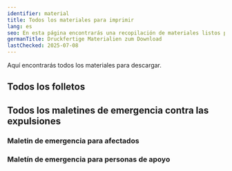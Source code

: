 ```yaml
---
identifier: material
title: Todos los materiales para imprimir
lang: es
seo: En esta página encontrarás una recopilación de materiales listos para imprimir. Puedes descargar todos los folletos en un solo archivo, imprimirlos y distribuirlos.
germanTitle: Druckfertige Materialien zum Download
lastChecked: 2025-07-08
---
```


Aquí encontrarás todos los materiales para descargar.

## Todos los folletos

<PdfLink collection="flyers" identifier="all" lang="all"></PdfLink>
<PdfLink collection="flyers" identifier="all" lang="ar"></PdfLink>
<PdfLink collection="flyers" identifier="all" lang="de"></PdfLink>
<PdfLink collection="flyers" identifier="all" lang="en"></PdfLink>
<PdfLink collection="flyers" identifier="all" lang="es"></PdfLink>
<PdfLink collection="flyers" identifier="all" lang="fr"></PdfLink>

## Todos los maletines de emergencia contra las expulsiones
### Maletin de emergencia para afectados

<PdfLink collection="kits" identifier="affected" lang="ar"></PdfLink>
<PdfLink collection="kits" identifier="affected" lang="de"></PdfLink>
<PdfLink collection="kits" identifier="affected" lang="en"></PdfLink>
<PdfLink collection="kits" identifier="affected" lang="es"></PdfLink>
<PdfLink collection="kits" identifier="affected" lang="fr"></PdfLink>

### Maletín de emergencia para personas de apoyo

<PdfLink collection="kits" identifier="support" lang="ar"></PdfLink>
<PdfLink collection="kits" identifier="support" lang="de"></PdfLink>
<PdfLink collection="kits" identifier="support" lang="en"></PdfLink>
<PdfLink collection="kits" identifier="support" lang="es"></PdfLink>
<PdfLink collection="kits" identifier="support" lang="fr"></PdfLink>
